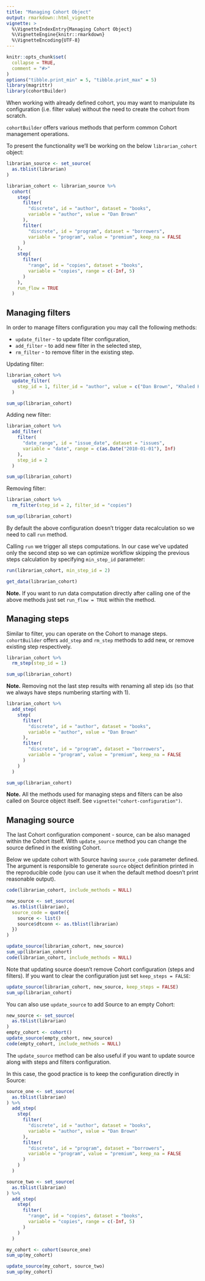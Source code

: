 ```yaml
---
title: "Managing Cohort Object"
output: rmarkdown::html_vignette
vignette: >
  %\VignetteIndexEntry{Managing Cohort Object}
  %\VignetteEngine{knitr::rmarkdown}
  %\VignetteEncoding{UTF-8}
---
```


```r
knitr::opts_chunk$set(
  collapse = TRUE,
  comment = "#>"
)
options("tibble.print_min" = 5, "tibble.print_max" = 5)
library(magrittr)
library(cohortBuilder)
```

When working with already defined cohort, you may want to manipulate its 
configuration (i.e. filter value) without the need to create the cohort from scratch.

`cohortBuilder` offers various methods that perform common Cohort management operations.

To present the functionality we'll be working on the below `librarian_cohort` object:

```r
librarian_source <- set_source(
  as.tblist(librarian)
)

librarian_cohort <- librarian_source %>% 
  cohort(
    step(
      filter(
        "discrete", id = "author", dataset = "books", 
        variable = "author", value = "Dan Brown"
      ),
      filter(
        "discrete", id = "program", dataset = "borrowers", 
        variable = "program", value = "premium", keep_na = FALSE
      )
    ),
    step(
      filter(
        "range", id = "copies", dataset = "books", 
        variable = "copies", range = c(-Inf, 5)
      )
    ),
    run_flow = TRUE
  )
```

## Managing filters

In order to manage filters configuration you may call the following methods:

- `update_filter` - to update filter configuration,
- `add_filter` - to add new filter in the selected step,
- `rm_filter` - to remove filter in the existing step.

Updating filter:

```r
librarian_cohort %>% 
  update_filter(
    step_id = 1, filter_id = "author", value = c("Dan Brown", "Khaled Hosseini")
  )

sum_up(librarian_cohort)
```

Adding new filter:

```r
librarian_cohort %>% 
  add_filter(
    filter(
      "date_range", id = "issue_date", dataset = "issues", 
      variable = "date", range = c(as.Date("2010-01-01"), Inf)
    ),
    step_id = 2
  )

sum_up(librarian_cohort)
```

Removing filter:

```r
librarian_cohort %>% 
  rm_filter(step_id = 2, filter_id = "copies")

sum_up(librarian_cohort)
```

By default the above configuration doesn't trigger data recalculation so we need to call `run` method.

Calling `run` we trigger all steps computations. In our case we've updated only the 
second step so we can optimize workflow skipping the previous steps calculation by specifying `min_step_id` parameter:

```r
run(librarian_cohort, min_step_id = 2)

get_data(librarian_cohort)
```

**Note.** If you want to run data computation directly after calling one of the 
above methods just set `run_flow = TRUE` within the method.

## Managing steps

Similar to filter, you can operate on the Cohort to manage steps.
`cohortBuilder` offers `add_step` and `rm_step` methods to add new, or remove existing step respectively.

```r
librarian_cohort %>% 
  rm_step(step_id = 1)

sum_up(librarian_cohort)
```

**Note.** Removing not the last step results with renaming all step ids (so that we always have steps numbering starting with 1).

```r
librarian_cohort %>% 
  add_step(
    step(
      filter(
        "discrete", id = "author", dataset = "books", 
        variable = "author", value = "Dan Brown"
      ),
      filter(
        "discrete", id = "program", dataset = "borrowers", 
        variable = "program", value = "premium", keep_na = FALSE
      )
    )
  )

sum_up(librarian_cohort)
```

**Note.** All the methods used for managing steps and filters can be also called on Source object itself.
See `vignette("cohort-configuration")`.

## Managing source

The last Cohort configuration component - source, can be also managed within the Cohort itself.
With `update_source` method you can change the source defined in the existing Cohort.

Below we update cohort with Source having `source_code` parameter defined.
The argument is responsible to generate `source` object definition printed in the reproducible code (you can use it when the default method doesn't print reasonable output).

```r
code(librarian_cohort, include_methods = NULL)

new_source <- set_source(
  as.tblist(librarian),
  source_code = quote({
    source <- list()
    source$dtconn <- as.tblist(librarian)
  })
)

update_source(librarian_cohort, new_source)
sum_up(librarian_cohort)
code(librarian_cohort, include_methods = NULL)
```

Note that updating source doesn't remove Cohort configuration (steps and filters).
If you want to clear the configuration just set `keep_steps = FALSE`:

```r
update_source(librarian_cohort, new_source, keep_steps = FALSE)
sum_up(librarian_cohort)
```

You can also use `update_source` to add Source to an empty Cohort:

```r
new_source <- set_source(
  as.tblist(librarian)
)
empty_cohort <- cohort()
update_source(empty_cohort, new_source)
code(empty_cohort, include_methods = NULL)
```

The `update_source` method can be also useful if you want to update source along with steps and filters configuration.

In this case, the good practice is to keep the configuration directly in Source:

```r
source_one <- set_source(
  as.tblist(librarian)
) %>% 
  add_step(
    step(
      filter(
        "discrete", id = "author", dataset = "books", 
        variable = "author", value = "Dan Brown"
      ),
      filter(
        "discrete", id = "program", dataset = "borrowers", 
        variable = "program", value = "premium", keep_na = FALSE
      )
    )
  )

source_two <- set_source(
  as.tblist(librarian)
) %>% 
  add_step(
    step(
      filter(
        "range", id = "copies", dataset = "books", 
        variable = "copies", range = c(-Inf, 5)
      )
    )
  )

my_cohort <- cohort(source_one)
sum_up(my_cohort)

update_source(my_cohort, source_two)
sum_up(my_cohort)
```
